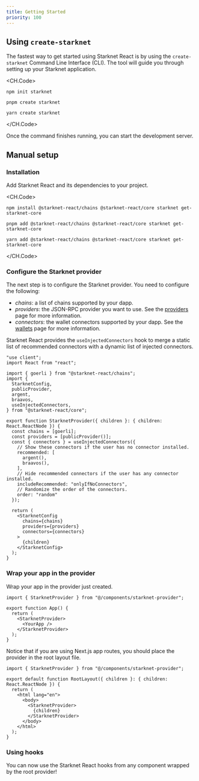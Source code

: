 ```yaml
---
title: Getting Started
priority: 100
---
```


## Using `create-starknet`

The fastest way to get started using Starknet React is by using the
`create-starknet` Command Line Interface (CLI). The tool will guide
you through setting up your Starknet application.

<CH.Code>
```console npm
npm init starknet
```
```console pnpm
pnpm create starknet
```
```console yarn
yarn create starknet
```
</CH.Code>

Once the command finishes running, you can start the development server.

## Manual setup

### Installation

Add Starknet React and its dependencies to your project.

<CH.Code>
```console npm
npm install @starknet-react/chains @starknet-react/core starknet get-starknet-core
```
```console pnpm
pnpm add @starknet-react/chains @starknet-react/core starknet get-starknet-core
```
```console yarn
yarn add @starknet-react/chains @starknet-react/core starknet get-starknet-core
```
</CH.Code>

### Configure the Starknet provider

The next step is to configure the Starknet provider. You need to configure the
following:

 - _chains_: a list of chains supported by your dapp.
 - _providers_: the JSON-RPC provider you want to use. See the
   [providers](/docs/providers) page for more information.
 - _connectors_: the wallet connectors supported by your dapp. See
 the [wallets](/docs/wallets) page for more information.

Starknet React provides the `useInjectedConnectors` hook to merge a static list
of recommended connectors with a dynamic list of injected connectors.

```tsx components/starknet-provider.tsx
"use client";
import React from "react";

import { goerli } from "@starknet-react/chains";
import {
  StarknetConfig,
  publicProvider,
  argent,
  braavos,
  useInjectedConnectors,
} from "@starknet-react/core";

export function StarknetProvider({ children }: { children: React.ReactNode }) {
  const chains = [goerli];
  const providers = [publicProvider()];
  const { connectors } = useInjectedConnectors({
    // Show these connectors if the user has no connector installed.
    recommended: [
      argent(),
      braavos(),
    ],
    // Hide recommended connectors if the user has any connector installed.
    includeRecommended: "onlyIfNoConnectors",
    // Randomize the order of the connectors.
    order: "random"
  });

  return (
    <StarknetConfig
      chains={chains}
      providers={providers}
      connectors={connectors}
    >
      {children}
    </StarknetConfig>
  );
}

```

### Wrap your app in the provider

Wrap your app in the provider just created.

```tsx src/app.tsx
import { StarknetProvider } from "@/components/starknet-provider";

export function App() {
  return (
    <StarknetProvider>
      <YourApp />
    </StarknetProvider>
  );
}
```

Notice that if you are using Next.js app routes, you should place the
provider in the root layout file.

```tsx app/layout.tsx
import { StarknetProvider } from "@/components/starknet-provider";

export default function RootLayout({ children }: { children: React.ReactNode }) {
  return (
    <html lang="en">
      <body>
        <StarknetProvider>
          {children}
        </StarknetProvider>
      </body>
    </html>
  );
}
```

### Using hooks

You can now use the Starknet React hooks from any component wrapped by the root
provider!

